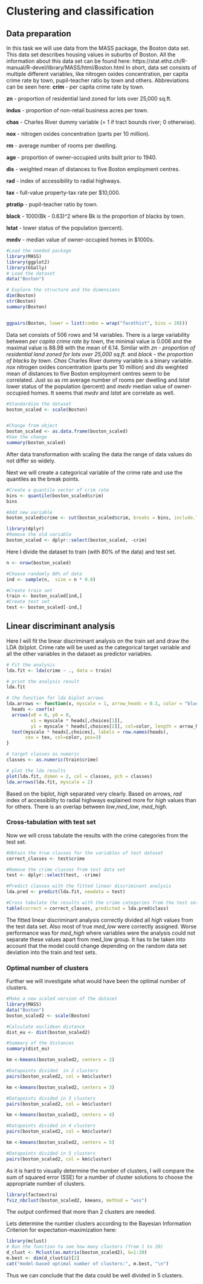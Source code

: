 # Clustering and classification
## Data preparation
In this task we will use data from the MASS package, the Boston data set. This data set describes housing values in suburbs of Boston. All the information about this data set can be found here: https://stat.ethz.ch/R-manual/R-devel/library/MASS/html/Boston.html
In short, data set consists of multiple different variables, like nitrogen oxides concentration, per capita crime rate by town, pupil-teacher ratio by town and others. 
Abbreviations can be seen here: 
**crim** - per capita crime rate by town.

**zn** - proportion of residential land zoned for lots over 25,000 sq.ft.

**indus** - proportion of non-retail business acres per town.

**chas** - Charles River dummy variable (= 1 if tract bounds river; 0 otherwise).

**nox** - nitrogen oxides concentration (parts per 10 million).

**rm** - average number of rooms per dwelling.

**age** - proportion of owner-occupied units built prior to 1940.

**dis** - weighted mean of distances to five Boston employment centres.

**rad** - index of accessibility to radial highways.

**tax** - full-value property-tax rate per \$10,000.

**ptratip** - pupil-teacher ratio by town.

**black** - 1000(Bk - 0.63)^2 where Bk is the proportion of blacks by town.

**lstat** - lower status of the population (percent).

**medv** - median value of owner-occupied homes in \$1000s.


```r
#Load the needed package
library(MASS)
library(ggplot2)
library(GGally)
# Load the dataset
data("Boston")

# Explore the structure and the dimensions 
dim(Boston)
str(Boston)
summary(Boston)


ggpairs(Boston, lower = list(combo = wrap("facethist", bins = 20)))
```

Data set consists of 506 rows and 14 variables. There is a large variability between *per capita crime rate by town*, the minimal value is 0.006 and the maximal value is 88.98 with the mean of 6.14. Similar with *zn - proportion of residential land zoned for lots over 25,000 sq.ft.* and *black - the proportion of blacks by town*. *Chas* Charles River dummy variable is a binary variable. *nox*  nitrogen oxides concentration (parts per 10 million) and *dis* weighted mean of distances to five Boston employment centres seem to be correlated. Just so as *rm* average number of rooms per dwelling and *lstat* lower status of the population (percent) and *medv* median value of owner-occupied homes. It seems that *medv* and *lstat* are correlate as well. 

```r
#Standardize the dataset
boston_scaled <- scale(Boston)


#Change from object
boston_scaled <- as.data.frame(boston_scaled)
#See the change
summary(boston_scaled)
```

After data transformation with scaling the data the range of data values do not differ so widely. 

Next we will create a categorical variable of the crime rate and use the quantiles as the break points.

```r
#Create a quantile vector of crim rate
bins <- quantile(boston_scaled$crim)
bins

#Add new variable
boston_scaled$crime <- cut(boston_scaled$crim, breaks = bins, include.lowest = TRUE, labels = c("low", "med_low", "med_high", "high"))

library(dplyr)
#Remove the old variable
boston_scaled <- dplyr::select(boston_scaled, -crim)
```

Here I divide the dataset to train (with 80% of the data) and test set.

```r
n <- nrow(boston_scaled)

#Choose randomly 80% of data
ind <- sample(n,  size = n * 0.8)

#Create train set
train <- boston_scaled[ind,]
#Create test set 
test <- boston_scaled[-ind,]
```

## Linear discriminant analysis

Here I will fit the linear discriminant analysis on the train set and draw the LDA (bi)plot. Crime rate will be used as the categorical target variable and all the other variables in the dataset as predictor variables. 


```r
# Fit the analysis
lda.fit <- lda(crime ~ ., data = train)

# print the analysis result
lda.fit

# the function for lda biplot arrows
lda.arrows <- function(x, myscale = 1, arrow_heads = 0.1, color = "blue4", tex = 0.75, choices = c(1,2)){
  heads <- coef(x)
  arrows(x0 = 0, y0 = 0, 
         x1 = myscale * heads[,choices[1]], 
         y1 = myscale * heads[,choices[2]], col=color, length = arrow_heads)
  text(myscale * heads[,choices], labels = row.names(heads), 
       cex = tex, col=color, pos=3)
}

# target classes as numeric
classes <- as.numeric(train$crime)

# plot the lda results
plot(lda.fit, dimen = 2, col = classes, pch = classes)
lda.arrows(lda.fit, myscale = 2)
```


Based on the biplot, *high* separated very clearly. Based on arrows, *rad* index of accessibility to radial highways explained more for *high* values than for others. There is an overlap between *low*,*med_low*, *med_high*. 

### Cross-tabulation with test set

Now we will cross tabulate the results with the crime categories from the test set.

```r
#Obtain the true classes for the variables of test dataset
correct_classes <- test$crime

#Remove the crime classes from test data set 
test <- dplyr::select(test, -crime)

#Predict classes with the fitted linear discriminant analysis
lda.pred <- predict(lda.fit, newdata = test)

#Cross tabulate the results with the crime categories from the test set
table(correct = correct_classes, predicted = lda.pred$class)
```
The fitted linear discriminant analysis correctly divided all *high* values from the test data set. Also most of true *med_low* were correctly assigned. Worse performance was for *med_high* where variables were the analysis could not separate these values apart from med_low group. It has to be taken into account that the model could change depending on the random data set deviation into the train and test sets. 


### Optimal number of clusters
Further we will investigate what would have been the optimal number of clusters.

```r
#Make a new scaled version of the dataset
library(MASS)
data("Boston")
boston_scaled2 <- scale(Boston)

#Calculate euclidean distance
dist_eu <- dist(boston_scaled2)

#Summary of the distances
summary(dist_eu)

km <-kmeans(boston_scaled2, centers = 2)

#Datapoints divided  in 2 clusters
pairs(boston_scaled2, col = km$cluster)

```


```r
km <-kmeans(boston_scaled2, centers = 3)

#Datapoints divided in 3 clusters
pairs(boston_scaled2, col = km$cluster)
```



```r
km <-kmeans(boston_scaled2, centers = 4)

#Datapoints divided in 4 clusters
pairs(boston_scaled2, col = km$cluster)
```



```r
km <-kmeans(boston_scaled2, centers = 5)

#Datapoints divided in 5 clusters
pairs(boston_scaled2, col = km$cluster)
```

As it is hard to visually determine the number of clusters, I will compare the sum of squared error (SSE) for a number of cluster solutions to choose the appropriate number of clusters.

```r
library(factoextra)   
fviz_nbclust(boston_scaled2, kmeans, method = "wss")
```

The output confirmed that more than 2 clusters are needed. 

Lets determine the number clusters according to the Bayesian Information Criterion for expectation-maximization here: 
```r
library(mclust)
# Run the function to see how many clusters (from 1 to 20)
d_clust <- Mclust(as.matrix(boston_scaled2), G=1:20)
m.best <- dim(d_clust$z)[2]
cat("model-based optimal number of clusters:", m.best, "\n")
```
Thus we can conclude that the data could be well divided in 5 clusters.





